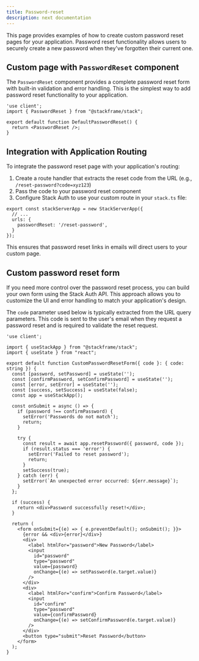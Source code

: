 ```yaml
---
title: Password-reset
description: next documentation
---
```


This page provides examples of how to create custom password reset pages for your application. Password reset functionality allows users to securely create a new password when they've forgotten their current one.

## Custom page with `PasswordReset` component

The `PasswordReset` component provides a complete password reset form with built-in validation and error handling. This is the simplest way to add password reset functionality to your application.

```tsx  
'use client';
import { PasswordReset } from "@stackframe/stack";

export default function DefaultPasswordReset() {
  return <PasswordReset />;
}
```

## Integration with Application Routing

To integrate the password reset page with your application's routing:

1. Create a route handler that extracts the reset code from the URL (e.g., `/reset-password?code=xyz123`)
2. Pass the code to your password reset component
3. Configure Stack Auth to use your custom route in your `stack.ts` file:

```tsx
export const stackServerApp = new StackServerApp({
  // ...
  urls: {
    passwordReset: '/reset-password',
  }
});
```

This ensures that password reset links in emails will direct users to your custom page.


## Custom password reset form

If you need more control over the password reset process, you can build your own form using the Stack Auth API. This approach allows you to customize the UI and error handling to match your application's design.

The `code` parameter used below is typically extracted from the URL query parameters. This code is sent to the user's email when they request a password reset and is required to validate the reset request.

```tsx
'use client';

import { useStackApp } from "@stackframe/stack";
import { useState } from "react";

export default function CustomPasswordResetForm({ code }: { code: string }) {
  const [password, setPassword] = useState('');
  const [confirmPassword, setConfirmPassword] = useState('');
  const [error, setError] = useState('');
  const [success, setSuccess] = useState(false);
  const app = useStackApp();

  const onSubmit = async () => {
    if (password !== confirmPassword) {
      setError('Passwords do not match');
      return;
    }

    try {
      const result = await app.resetPassword({ password, code });
      if (result.status === 'error') {
        setError('Failed to reset password');
        return;
      }
      setSuccess(true);
    } catch (err) {
      setError(`An unexpected error occurred: ${err.message}`);
    }
  };

  if (success) {
    return <div>Password successfully reset!</div>;
  }

  return (
    <form onSubmit={(e) => { e.preventDefault(); onSubmit(); }}>
      {error && <div>{error}</div>}
      <div>
        <label htmlFor="password">New Password</label>
        <input
          id="password"
          type="password"
          value={password}
          onChange={(e) => setPassword(e.target.value)}
        />
      </div>
      <div>
        <label htmlFor="confirm">Confirm Password</label>
        <input
          id="confirm"
          type="password"
          value={confirmPassword}
          onChange={(e) => setConfirmPassword(e.target.value)}
        />
      </div>
      <button type="submit">Reset Password</button>
    </form>
  );
}
```
